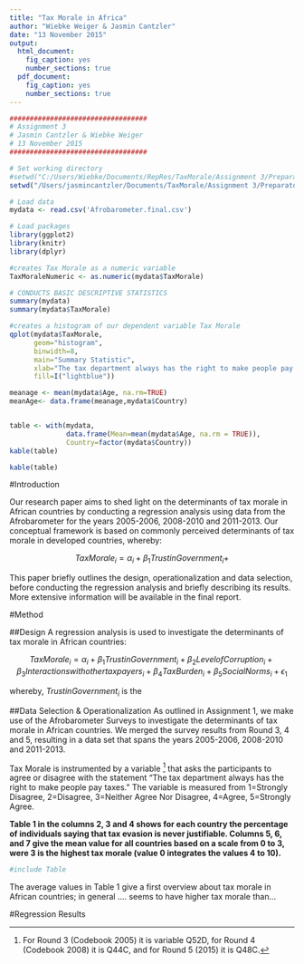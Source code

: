 ```yaml
---
title: "Tax Morale in Africa"
author: "Wiebke Weiger & Jasmin Cantzler"
date: "13 November 2015"
output:
  html_document:
    fig_caption: yes
    number_sections: true
  pdf_document:
    fig_caption: yes
    number_sections: true
---
```


```r
##################################
# Assignment 3
# Jasmin Cantzler & Wiebke Weiger
# 13 November 2015
##################################

# Set working directory
#setwd("C:/Users/Wiebke/Documents/RepRes/TaxMorale/Assignment 3/PreparatoryWork")
setwd("/Users/jasmincantzler/Documents/TaxMorale/Assignment 3/PreparatoryWork")

# Load data
mydata <- read.csv('Afrobarometer.final.csv')

# Load packages
library(ggplot2)
library(knitr)
library(dplyr)

#creates Tax Morale as a numeric variable
TaxMoraleNumeric <- as.numeric(mydata$TaxMorale)

# CONDUCTS BASIC DESCRIPTIVE STATISTICS 
summary(mydata) 
summary(mydata$TaxMorale)

#creates a histogram of our dependent variable Tax Morale
qplot(mydata$TaxMorale,
      geom="histogram",
      binwidth=8,
      main="Summary Statistic",
      xlab="The tax department always has the right to make people pay taxes.",
      fill=I("lightblue"))

meanage <- mean(mydata$Age, na.rm=TRUE)
meanAge<- data.frame(meanage,mydata$Country)


table <- with(mydata,
              data.frame(Mean=mean(mydata$Age, na.rm = TRUE)),
              Country=factor(mydata$Country))
kable(table)

```


```r
kable(table)
```
#Introduction

Our research paper aims to shed light on the determinants of tax morale in African countries by conducting a regression analysis using data from the Afrobarometer for the years 2005-2006, 2008-2010 and 2011-2013. Our conceptual framework is based on commonly perceived determinants of tax morale in developed countries, whereby:

$$Tax Morale_i = \alpha_i + \beta_1 Trust in Government_i + $$

This paper briefly outlines the design, operationalization and data selection, before conducting the regression analysis and briefly describing its results. More extensive information will be available in the final report. 

#Method

##Design
A regression analysis is used to investigate the determinants of tax morale in African countries:

$$Tax Morale_i = \alpha_i + \beta_1 Trust in Government_i + \beta_2 Level of Corruption_i + \beta_3 Interactions with other taxpayers_i + \beta_4 Tax Burden_i +  \beta_5 Social Norms_i + \epsilon_1$$

whereby, $Trust in Government_i$ is the 

##Data Selection & Operationalization
As outlined in Assignment 1, we make use of the Afrobarometer Surveys to investigate the determinants of tax morale in African countries. We merged the survey results from Round 3, 4 and 5, resulting in a data set that spans the years 2005-2006, 2008-2010 and 2011-2013.

Tax Morale is instrumented by a variable [^1] that asks the participants to agree or disagree with the statement "The tax department always has the right to make people pay taxes." The variable is measured from 1=Strongly Disagree, 2=Disagree, 3=Neither Agree Nor Disagree, 4=Agree, 5=Strongly Agree. 

**Table 1 in the columns 2, 3 and 4 shows for each country the percentage of individuals saying that tax evasion is never justifiable. Columns 5, 6, and 7 give the mean value for all countries based on a scale from 0 to 3, were 3 is the highest tax morale (value 0 integrates the values 4 to 10).**

```r
#include Table

```

The average values in Table 1 give a first overview about tax morale in African countries; in general .... seems to have higher tax morale than...

#Regression Results




[^1]: For Round 3 (Codebook 2005) it is variable Q52D, for Round 4 (Codebook 2008) it is Q44C, and for Round 5 (2015) it is Q48C.